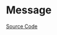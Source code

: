 
<Meta title="Feedback/Message/Doc" />

# Message

<Description of={Message} />

[Source Code](https://github.com/Mezzanine-UI/mezzanine/blob/main/packages/react/src/Message/Message.tsx)

<ArgsTable of={Message} />
